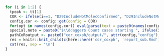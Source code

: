 
<!-- D29start1 is ENSEMBLE specific -->

```r
  for (i in 1:2) {
    tpeak <- tt[1]
    COR <- ifelse(i==1, "D29IncludeNotMolecConfirmed", "D29IncludeNotMolecConfirmedstart1")
    config.cor <- config::get(config = COR)
    for(opt in names(config.cor)) eval(parse(text = paste0(names(config.cor[opt])," <- config.cor[[opt]]")))
    special.note = paste0("$\\ddagger$ Count cases starting ", ifelse(i==1,7,1), " days post Day 29.")
    pathCoRoutput <- paste0("cor_coxph/output/", attr(config,"config"), "/", COR)
    res = knitr::knit_child(c(here::here('cor_coxph', 'report_sub.Rmd')), quiet = TRUE)
    cat(res, sep = '\n')
  }
```
